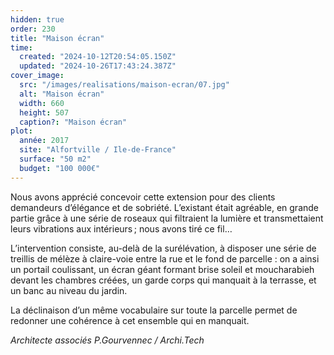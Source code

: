 ```yaml
---
hidden: true
order: 230
title: "Maison écran"
time:
  created: "2024-10-12T20:54:05.150Z"
  updated: "2024-10-26T17:43:24.387Z"
cover_image:
  src: "/images/realisations/maison-ecran/07.jpg"
  alt: "Maison écran"
  width: 660
  height: 507
  caption?: "Maison écran"
plot:
  année: 2017
  site: "Alfortville / Ile-de-France"
  surface: "50 m2"
  budget: "100 000€"
---
```


Nous avons apprécié concevoir cette extension pour des clients demandeurs d’élégance et de sobriété.
L’existant était agréable, en grande partie grâce à une série de roseaux qui filtraient la lumière et transmettaient leurs vibrations aux intérieurs ; nous avons tiré ce fil…

L’intervention consiste, au-delà de la surélévation, à disposer une série de treillis de mélèze à claire-voie entre la rue et le fond de parcelle : on a ainsi un portail coulissant, un écran géant formant brise soleil et moucharabieh devant les chambres créées, un garde corps qui manquait à la terrasse, et un banc au niveau du jardin.

La déclinaison d’un même vocabulaire sur toute la parcelle permet de redonner une cohérence à cet ensemble qui en manquait.

_Architecte associés P.Gourvennec / Archi.Tech_
